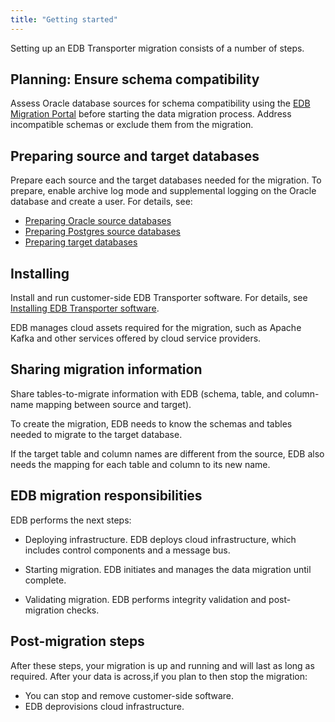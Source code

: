 ```yaml
---
title: "Getting started"
---
```


Setting up an EDB Transporter migration consists of a number of steps.

## Planning: Ensure schema compatibility

Assess Oracle database sources for schema compatibility using the [EDB Migration Portal](https://www.enterprisedb.com/docs/migration_portal/latest/) before starting the data migration process. Address incompatible schemas or exclude them from the migration.

## Preparing source and target databases

Prepare each source and the target databases needed for the migration. To prepare, enable archive log mode and supplemental logging on the Oracle database and create a user. For details, see:

-  [Preparing Oracle source databases](preparing_db/preparing_oracle_source_databases/#preparing_oracle_sources)
-  [Preparing Postgres source databases](preparing_db/preparing_postgres_source_databases/#preparing_postgres_sources)
-  [Preparing target databases](preparing_db/preparing_target_databases/#preparing_target_databases)

## Installing

Install and run customer-side EDB Transporter software. For details, see [Installing EDB Transporter software](installing).

EDB manages cloud assets required for the migration, such as Apache Kafka and other services offered by cloud service providers.

## Sharing migration information

Share tables-to-migrate information with EDB (schema, table, and column-name mapping between source and target).

To create the migration, EDB needs to know the schemas and tables needed to migrate to the target database.

If the target table and column names are different from the source, EDB also needs the mapping for each table and column to its new name.

## EDB migration responsibilities

EDB performs the next steps: 

- Deploying infrastructure. EDB deploys cloud infrastructure, which includes control components and a message bus.

- Starting migration. EDB initiates and manages the data migration until complete.

- Validating migration. EDB performs integrity validation and post-migration checks.

## Post-migration steps

After these steps, your migration is up and running and will last as long as required. After your data is across,if you plan to then stop the migration:

 - You can stop and remove customer-side software.
 - EDB deprovisions cloud infrastructure.
